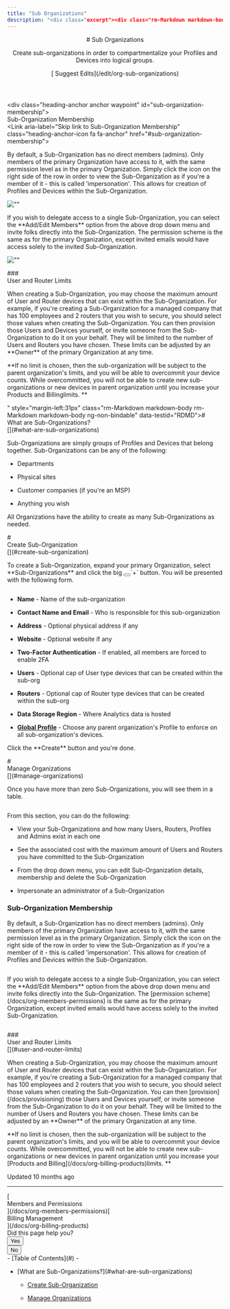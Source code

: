 ```yaml
---
title: "Sub Organizations"
description: "<div class="excerpt"><div class="rm-Markdown markdown-body" data-testid="RDMD"><p>Create sub-organizations in order to compartmentalize your Profiles and Devices into logical groups.</p></div></div></div><div class="col-xs-3">[<i aria-hidden="true" class="icon icon-edit"></i> Suggest Edits](/edit/org-sub-organizations)</div></div></header><div class="grid-container-fluid" id="content-container"><section class="content-body grid-75"><div dehydrated="# <div class=&quot;heading-anchor anchor waypoint&quot; id=&quot;what-are-sub-organizations&quot;></div><div class=&quot;heading-text&quot;><div id=&quot;section-what-are-sub-organizations&quot; class=&quot;heading-anchor_backwardsCompatibility&quot;></div>What are Sub-Organizations?</div><Link aria-label=&quot;Skip link to What are Sub-Organizations?&quot; class=&quot;heading-anchor-icon fa fa-anchor&quot; href=&quot;#what-are-sub-organizations&quot;></Link>"
---
```


<header id="content-head"><div class="row clearfix"><div class="col-xs-9"># Sub Organizations

<div class="excerpt"><div class="rm-Markdown markdown-body" data-testid="RDMD"><p>Create sub-organizations in order to compartmentalize your Profiles and Devices into logical groups.</p></div></div></div><div class="col-xs-3">[<i aria-hidden="true" class="icon icon-edit"></i> Suggest Edits](/edit/org-sub-organizations)</div></div></header><div class="grid-container-fluid" id="content-container"><section class="content-body grid-75"><div dehydrated="# <div class=&quot;heading-anchor anchor waypoint&quot; id=&quot;what-are-sub-organizations&quot;></div><div class=&quot;heading-text&quot;><div id=&quot;section-what-are-sub-organizations&quot; class=&quot;heading-anchor_backwardsCompatibility&quot;></div>What are Sub-Organizations?</div><Link aria-label=&quot;Skip link to What are Sub-Organizations?&quot; class=&quot;heading-anchor-icon fa fa-anchor&quot; href=&quot;#what-are-sub-organizations&quot;></Link>

<p>Sub-Organizations are simply groups of Profiles and Devices that belong together. Sub-Organizations can be any of the following:</p>

- Departments

- Physical sites 

- Customer companies (if you&#x27;re an MSP)

- Anything you wish

<p>All Organizations have the ability to create as many Sub-Organizations as needed.</p>
# <div class=&quot;heading-anchor anchor waypoint&quot; id=&quot;create-sub-organization&quot;></div><div class=&quot;heading-text&quot;><div id=&quot;section-create-sub-organization&quot; class=&quot;heading-anchor_backwardsCompatibility&quot;></div>Create Sub-Organization</div><Link aria-label=&quot;Skip link to Create Sub-Organization&quot; class=&quot;heading-anchor-icon fa fa-anchor&quot; href=&quot;#create-sub-organization&quot;></Link>

<p>To create a Sub-Organization, expand your primary Organization, select **Sub-Organizations** and click the big <button aria-label=&quot;Copy Code&quot; class=&quot;rdmd-code-copy fa&quot;></button>`+` button. You will be presented with the following form. </p>
<span aria-label=&quot;&quot; class=&quot;img lightbox closed&quot; role=&quot;button&quot; tabindex=&quot;0&quot;><span class=&quot;lightbox-inner&quot;><Image alt=&quot;&quot; loading=&quot;lazy&quot; src=&quot;https://files.readme.io/19a63b1-sub-org-create.PNG&quot; title=&quot;&quot; align=&quot;center&quot; class=&quot;&quot; caption=&quot;&quot; height=&quot;auto&quot; width=&quot;auto&quot;/></span></span>

- **Name** - Name of the sub-organization

- **Contact Name and Email** - Who is responsible for this sub-organization

- **Address** - Optional physical address if any

- **Website** - Optional website if any

- **Two-Factor Authentication** - If enabled, all members are forced to enable 2FA

- **Users** - Optional cap of User type devices that can be created within the sub-org

- **Routers** - Optional cap of Router type devices that can be created within the sub-org

- **Data Storage Region** - Where Analytics data is hosted

- **<Link href=&quot;/docs/global-profile&quot; target=&quot;&quot; title=&quot;&quot; class=&quot;doc-link&quot; data-sidebar=&quot;global-profile&quot;>Global Profile</Link>** - Choose any parent organization&#x27;s Profile to enforce on all sub-organization&#x27;s devices.

<p>Click the **Create** button and you&#x27;re done. </p>
# <div class=&quot;heading-anchor anchor waypoint&quot; id=&quot;manage-organizations&quot;></div><div class=&quot;heading-text&quot;><div id=&quot;section-manage-organizations&quot; class=&quot;heading-anchor_backwardsCompatibility&quot;></div>Manage Organizations</div><Link aria-label=&quot;Skip link to Manage Organizations&quot; class=&quot;heading-anchor-icon fa fa-anchor&quot; href=&quot;#manage-organizations&quot;></Link>

<p>Once you have more than zero Sub-Organizations, you will see them in a table. </p>
<span aria-label=&quot;&quot; class=&quot;img lightbox closed&quot; role=&quot;button&quot; tabindex=&quot;0&quot;><span class=&quot;lightbox-inner&quot;><Image alt=&quot;&quot; loading=&quot;lazy&quot; src=&quot;https://files.readme.io/d620f80-sub-orgs-view.PNG&quot; title=&quot;&quot; align=&quot;center&quot; class=&quot;&quot; caption=&quot;&quot; height=&quot;auto&quot; width=&quot;auto&quot;/></span></span>
<p>From this section, you can do the following:</p>

- View your Sub-Organizations and how many Users, Routers, Profiles and Admins exist in each one

- See the associated cost with the maximum amount of Users and Routers you have committed to the Sub-Organization

- From the drop down menu, you can edit Sub-Organization details, membership and delete the Sub-Organization  

- Impersonate an administrator of a Sub-Organization 

### <div class=&quot;heading-anchor anchor waypoint&quot; id=&quot;sub-organization-membership&quot;></div><div class=&quot;heading-text&quot;><div id=&quot;section-sub-organization-membership&quot; class=&quot;heading-anchor_backwardsCompatibility&quot;></div>Sub-Organization Membership</div><Link aria-label=&quot;Skip link to Sub-Organization Membership&quot; class=&quot;heading-anchor-icon fa fa-anchor&quot; href=&quot;#sub-organization-membership&quot;></Link>

<p>By default, a Sub-Organization has no direct members (admins). Only members of the primary Organization have access to it, with the same permission level as in the primary Organization. Simply click the icon on the right side of the row in order to view the Sub-Organization as if you&#x27;re a member of it - this is called &#x27;impersonation&#x27;. This allows for creation of Profiles and Devices within the Sub-Organization. </p>
<p><span aria-label=&quot;&quot; class=&quot;img lightbox closed&quot; role=&quot;button&quot; tabindex=&quot;0&quot;><span class=&quot;lightbox-inner&quot;><Image alt=&quot;&quot; loading=&quot;lazy&quot; src=&quot;https://files.readme.io/5e64885-image.png&quot; align=&quot;&quot; caption=&quot;&quot; height=&quot;auto&quot; title=&quot;&quot; width=&quot;auto&quot;/></span></span></p>
<p>If you wish to delegate access to a single Sub-Organization, you can select the **Add/Edit Members** option from the above drop down menu and invite folks directly into the Sub-Organization. The <Link href=&quot;/docs/org-members-permissions&quot; target=&quot;&quot; title=&quot;&quot; class=&quot;doc-link&quot; data-sidebar=&quot;org-members-permissions&quot;>permission scheme</Link> is the same as for the primary Organization, except invited emails would have access solely to the invited Sub-Organization. </p>
<p><span aria-label=&quot;&quot; class=&quot;img lightbox closed&quot; role=&quot;button&quot; tabindex=&quot;0&quot;><span class=&quot;lightbox-inner&quot;><Image alt=&quot;&quot; loading=&quot;lazy&quot; src=&quot;https://files.readme.io/e29955a-image.png&quot; align=&quot;&quot; caption=&quot;&quot; height=&quot;auto&quot; title=&quot;&quot; width=&quot;auto&quot;/></span></span></p>
### <div class=&quot;heading-anchor anchor waypoint&quot; id=&quot;user-and-router-limits&quot;></div><div class=&quot;heading-text&quot;><div id=&quot;section-user-and-router-limits&quot; class=&quot;heading-anchor_backwardsCompatibility&quot;></div>User and Router Limits</div><Link aria-label=&quot;Skip link to User and Router Limits&quot; class=&quot;heading-anchor-icon fa fa-anchor&quot; href=&quot;#user-and-router-limits&quot;></Link>

<p>When creating a Sub-Organization, you may choose the maximum amount of User and Router devices that can exist within the Sub-Organization. For example, if you&#x27;re creating a Sub-Organization for a managed company that has 100 employees and 2 routers that you wish to secure, you should select those values when creating the Sub-Organization. You can then <Link href=&quot;/docs/provisioning&quot; target=&quot;&quot; title=&quot;&quot; class=&quot;doc-link&quot; data-sidebar=&quot;provisioning&quot;>provision</Link>  those Users and Devices yourself, or invite someone from the Sub-Organization to do it on your behalf. They will be limited to the number of Users and Routers you have chosen. These limits can be adjusted by an **Owner** of the primary Organization at any time.</p>
<p>**If no limit is chosen, then the sub-organization will be subject to the parent organization&#x27;s limits, and you will be able to overcommit your device counts. While overcommitted, you will not be able to create new sub-organizations or new devices in parent organization until you increase your <Link href=&quot;/docs/org-billing-products&quot; target=&quot;&quot; title=&quot;&quot; class=&quot;doc-link&quot; data-sidebar=&quot;org-billing-products&quot;>Products and Billing</Link>limits. **</p>" style="margin-left:31px" class="rm-Markdown markdown-body rm-Markdown markdown-body ng-non-bindable" data-testid="RDMD"># <div class="heading-anchor anchor waypoint" id="what-are-sub-organizations"></div><div class="heading-text"><div id="section-what-are-sub-organizations" class="heading-anchor_backwardsCompatibility"></div>What are Sub-Organizations?</div>[](#what-are-sub-organizations)

<p>Sub-Organizations are simply groups of Profiles and Devices that belong together. Sub-Organizations can be any of the following:</p>

- Departments

- Physical sites 

- Customer companies (if you're an MSP)

- Anything you wish

<p>All Organizations have the ability to create as many Sub-Organizations as needed.</p>
# <div class="heading-anchor anchor waypoint" id="create-sub-organization"></div><div class="heading-text"><div id="section-create-sub-organization" class="heading-anchor_backwardsCompatibility"></div>Create Sub-Organization</div>[](#create-sub-organization)

<p>To create a Sub-Organization, expand your primary Organization, select **Sub-Organizations** and click the big <button aria-label="Copy Code" class="rdmd-code-copy fa"></button>`<span class="cm-s-neo" data-testid="SyntaxHighlighter">+</span>` button. You will be presented with the following form. </p>
<span aria-label="" class="img lightbox closed" role="button" tabindex="0"><span class="lightbox-inner"><Image alt="" loading="lazy" src="https://files.readme.io/19a63b1-sub-org-create.PNG" title="" align="center" class="" caption="" height="auto" width="auto"></span></span>

- **Name** - Name of the sub-organization

- **Contact Name and Email** - Who is responsible for this sub-organization

- **Address** - Optional physical address if any

- **Website** - Optional website if any

- **Two-Factor Authentication** - If enabled, all members are forced to enable 2FA

- **Users** - Optional cap of User type devices that can be created within the sub-org

- **Routers** - Optional cap of Router type devices that can be created within the sub-org

- **Data Storage Region** - Where Analytics data is hosted

- **[Global Profile](/docs/global-profile)** - Choose any parent organization's Profile to enforce on all sub-organization's devices.

<p>Click the **Create** button and you're done. </p>
# <div class="heading-anchor anchor waypoint" id="manage-organizations"></div><div class="heading-text"><div id="section-manage-organizations" class="heading-anchor_backwardsCompatibility"></div>Manage Organizations</div>[](#manage-organizations)

<p>Once you have more than zero Sub-Organizations, you will see them in a table. </p>
<span aria-label="" class="img lightbox closed" role="button" tabindex="0"><span class="lightbox-inner"><Image alt="" loading="lazy" src="https://files.readme.io/d620f80-sub-orgs-view.PNG" title="" align="center" class="" caption="" height="auto" width="auto"></span></span>
<p>From this section, you can do the following:</p>

- View your Sub-Organizations and how many Users, Routers, Profiles and Admins exist in each one

- See the associated cost with the maximum amount of Users and Routers you have committed to the Sub-Organization

- From the drop down menu, you can edit Sub-Organization details, membership and delete the Sub-Organization  

- Impersonate an administrator of a Sub-Organization 

### <div class="heading-anchor anchor waypoint" id="sub-organization-membership"></div><div class="heading-text"><div id="section-sub-organization-membership" class="heading-anchor_backwardsCompatibility"></div>Sub-Organization Membership</div>[](#sub-organization-membership)

<p>By default, a Sub-Organization has no direct members (admins). Only members of the primary Organization have access to it, with the same permission level as in the primary Organization. Simply click the icon on the right side of the row in order to view the Sub-Organization as if you're a member of it - this is called 'impersonation'. This allows for creation of Profiles and Devices within the Sub-Organization. </p>
<p><span aria-label="" class="img lightbox closed" role="button" tabindex="0"><span class="lightbox-inner"><Image alt="" loading="lazy" src="https://files.readme.io/5e64885-image.png" align="" caption="" height="auto" title="" width="auto"></span></span></p>
<p>If you wish to delegate access to a single Sub-Organization, you can select the **Add/Edit Members** option from the above drop down menu and invite folks directly into the Sub-Organization. The [permission scheme](/docs/org-members-permissions) is the same as for the primary Organization, except invited emails would have access solely to the invited Sub-Organization. </p>
<p><span aria-label="" class="img lightbox closed" role="button" tabindex="0"><span class="lightbox-inner"><Image alt="" loading="lazy" src="https://files.readme.io/e29955a-image.png" align="" caption="" height="auto" title="" width="auto"></span></span></p>
### <div class="heading-anchor anchor waypoint" id="user-and-router-limits"></div><div class="heading-text"><div id="section-user-and-router-limits" class="heading-anchor_backwardsCompatibility"></div>User and Router Limits</div>[](#user-and-router-limits)

<p>When creating a Sub-Organization, you may choose the maximum amount of User and Router devices that can exist within the Sub-Organization. For example, if you're creating a Sub-Organization for a managed company that has 100 employees and 2 routers that you wish to secure, you should select those values when creating the Sub-Organization. You can then [provision](/docs/provisioning)  those Users and Devices yourself, or invite someone from the Sub-Organization to do it on your behalf. They will be limited to the number of Users and Routers you have chosen. These limits can be adjusted by an **Owner** of the primary Organization at any time.</p>
<p>**If no limit is chosen, then the sub-organization will be subject to the parent organization's limits, and you will be able to overcommit your device counts. While overcommitted, you will not be able to create new sub-organizations or new devices in parent organization until you increase your [Products and Billing](/docs/org-billing-products)limits. **</p></div><div class="UpdatedAt"><p class="DateLine "><i class="icon icon-watch"></i>Updated<!-- --> <!-- -->10 months ago<!-- --> </p></div><hr class="NextStepsDivider"><nav aria-label="Pagination Controls" class="PaginationControlsjDYuqu8pBMUy rm-Pagination">[<span class="PaginationControls-iconZbaZ3tgyhNmI icon-arrow-left2"></span><div class="PaginationControls-text3qEXHZU00znD PaginationControls-text_left3wBkn4C9R0W_">Members and Permissions</div>](/docs/org-members-permissions)[<div class="PaginationControls-text3qEXHZU00znD PaginationControls-text_right3EIfWubgRVVP">Billing Management</div><span class="PaginationControls-iconZbaZ3tgyhNmI icon-arrow-right2"></span>](/docs/org-billing-products)</nav><div class="rm-PageThumbs PageThumbs"><div class="PageThumbs-helpful">Did this page help you?<div class="PageThumbs-cta"><div class="Dropdown Dropdown_closed"><button aria-haspopup="dialog" class="Button Button_sm PageThumbs-button Dropdown-toggle Button_secondary Button_secondary_text" type="button" aria-expanded="false"><i class="icon icon-thumbs-up-2"></i><span>Yes</span></button></div><div class="Dropdown Dropdown_closed"><button aria-haspopup="dialog" class="Button Button_sm PageThumbs-button Dropdown-toggle Button_secondary Button_secondary_text" type="button" aria-expanded="false"><i class="icon icon-thumbs-down1"></i><span>No</span></button></div></div></div></div></section><section class="content-toc grid-25"><nav>- [<i class="icon icon-text-align-left"></i>Table of Contents](#)
- <ul>
<li>[What are Sub-Organizations?](#what-are-sub-organizations)

- [Create Sub-Organization](#create-sub-organization)

- [Manage Organizations](#manage-organizations)

</li></ul></nav></section></div><div class="ModalWrapper" id="tutorialmodal-root"></div>